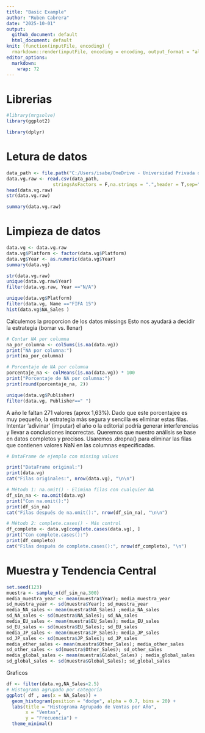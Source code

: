 ```yaml
---
title: "Basic Example"
author: "Ruben Cabrera"
date: "2025-10-01"
output: 
  github_document: default
  html_document: default
knit: (function(inputFile, encoding) {
  rmarkdown::render(inputFile, encoding = encoding, output_format = "all") })
editor_options: 
  markdown: 
    wrap: 72
---
```


# Librerias
```r
#library(mrgsolve)
library(ggplot2)

library(dplyr)
```

# Letura de datos

```r
data_path <- file.path("C:/Users/isabe/OneDrive - Universidad Privada del Valle/4TO SEMESTRE/ESTADÍSTICA IV/Unidad 1/Prácticas R studio/vgsales.csv")
data.vg.raw <- read.csv(data_path,
                 stringsAsFactors = F,na.strings = ".",header = T,sep=",")
head(data.vg.raw)
str(data.vg.raw)
```

```r
summary(data.vg.raw)
```

# Limpieza de datos


```r
data.vg <- data.vg.raw 
data.vg$Platform <- factor(data.vg$Platform)
data.vg$Year <- as.numeric(data.vg$Year)
summary(data.vg)
```
```r
str(data.vg.raw)
unique(data.vg.raw$Year)
filter(data.vg.raw, Year =="N/A")

```


```r
unique(data.vg$Platform)
filter(data.vg, Name =="FIFA 15")
hist(data.vg$NA_Sales )
```

Calculemos la proporcion de los datos missings Esto nos ayudará a decidir la estrategia (borrar vs. llenar)

```r
# Contar NA por columna
na_por_columna <- colSums(is.na(data.vg))
print("NA por columna:")
print(na_por_columna)

# Porcentaje de NA por columna
porcentaje_na <- colMeans(is.na(data.vg)) * 100
print("Porcentaje de NA por columna:")
print(round(porcentaje_na, 2))

```



```r
unique(data.vg$Publisher)
filter(data.vg, Publisher==" ")

```

A año le faltan 271 valores (aprox 1,63%). Dado que este porcentajee es muy pequeño, la estrategia más segura y sencilla es eliminar estas filas. Intentar 'adivinar' (imputar) el año o la editorial podría generar interferencias y llevar a conclusiones incorrectas. Queremos que nuestro análisis se base en datos completos y precisos. Usaremos .dropna() para eliminar las filas que contienen valores NaN en las columnas especificadas.



```r
# DataFrame de ejemplo con missing values

print("DataFrame original:")
print(data.vg)
cat("Filas originales:", nrow(data.vg), "\n\n")

# Método 1: na.omit() - Elimina filas con cualquier NA
df_sin_na <- na.omit(data.vg)
print("Con na.omit():")
print(df_sin_na)
cat("Filas después de na.omit():", nrow(df_sin_na), "\n\n")

# Método 2: complete.cases() - Más control
df_completo <- data.vg[complete.cases(data.vg), ]
print("Con complete.cases():")
print(df_completo)
cat("Filas después de complete.cases():", nrow(df_completo), "\n")

```


# Muestra y Tendencia Central

```r
set.seed(123)
muestra <- sample_n(df_sin_na,300)
media_muestra_year <- mean(muestra$Year); media_muestra_year
sd_muestra_year <- sd(muestra$Year); sd_muestra_year
media_NA_sales <- mean(muestra$NA_Sales) ;media_NA_sales
sd_NA_sales <- sd(muestra$NA_Sales); sd_NA_sales
media_EU_sales <- mean(muestra$EU_Sales); media_EU_sales
sd_EU_sales <- sd(muestra$EU_Sales); sd_EU_sales
media_JP_sales <- mean(muestra$JP_Sales); media_JP_sales
sd_JP_sales <- sd(muestra$JP_Sales); sd_JP_sales
media_other_sales <- mean(muestra$Other_Sales); media_other_sales
sd_other_sales <- sd(muestra$Other_Sales); sd_other_sales
media_global_sales <- mean(muestra$Global_Sales) ; media_global_sales
sd_global_sales <- sd(muestra$Global_Sales); sd_global_sales

```

Graficos


```r

df <- filter(data.vg,NA_Sales<2.5)
# Histograma agrupado por categoría
ggplot( df , aes(x = NA_Sales)) +
  geom_histogram(position = "dodge", alpha = 0.7, bins = 20) +
  labs(title = "Histograma Agrupado de Ventas por Año",
       x = "Ventas",
       y = "Frecuencia") +
  theme_minimal()

```



